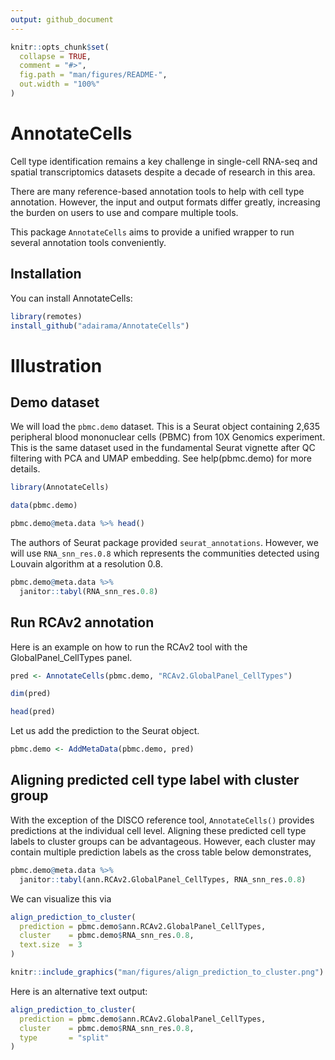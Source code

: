 ```yaml
---
output: github_document
---
```


<!-- README.md is generated from README.Rmd. Please edit that file -->

```r
knitr::opts_chunk$set(
  collapse = TRUE,
  comment = "#>",
  fig.path = "man/figures/README-",
  out.width = "100%"
)
```

# AnnotateCells

<!-- badges: start -->
<!-- badges: end -->

Cell type identification remains a key challenge in single-cell RNA-seq and spatial transcriptomics datasets despite a decade of research in this area.

There are many reference-based annotation tools to help with cell type annotation. However, the input and output formats differ greatly, increasing the burden on users to use and compare multiple tools. 

This package `AnnotateCells` aims to provide a unified wrapper to run several annotation tools conveniently.


## Installation

You can install AnnotateCells:

```r
library(remotes)
install_github("adairama/AnnotateCells")
```

# Illustration

## Demo dataset

We will load the `pbmc.demo` dataset. This is a Seurat object containing 2,635 peripheral blood mononuclear cells (PBMC) from 10X Genomics experiment. This is the same dataset used in the fundamental Seurat vignette after QC filtering with PCA and UMAP embedding. See help(pbmc.demo) for more details.

```r
library(AnnotateCells)

data(pbmc.demo)

pbmc.demo@meta.data %>% head()
```
The authors of Seurat package provided `seurat_annotations`. However, we will use `RNA_snn_res.0.8` which represents the communities detected using Louvain algorithm at a resolution 0.8.

```r
pbmc.demo@meta.data %>% 
  janitor::tabyl(RNA_snn_res.0.8)
```

## Run RCAv2 annotation

Here is an example on how to run the RCAv2 tool with the GlobalPanel_CellTypes panel.

```r
pred <- AnnotateCells(pbmc.demo, "RCAv2.GlobalPanel_CellTypes")

dim(pred)

head(pred)
```

Let us add the prediction to the Seurat object.

```r
pbmc.demo <- AddMetaData(pbmc.demo, pred)
```


## Aligning predicted cell type label with cluster group

With the exception of the DISCO reference tool, `AnnotateCells()` provides predictions at the individual cell level. Aligning these predicted cell type labels to cluster groups can be advantageous.
However, each cluster may contain multiple prediction labels as the cross table below demonstrates, 

```r
pbmc.demo@meta.data %>% 
  janitor::tabyl(ann.RCAv2.GlobalPanel_CellTypes, RNA_snn_res.0.8)
```

We can visualize this via
```r
align_prediction_to_cluster(
  prediction = pbmc.demo$ann.RCAv2.GlobalPanel_CellTypes,
  cluster    = pbmc.demo$RNA_snn_res.0.8,
  text.size  = 3
)
```

```r
knitr::include_graphics("man/figures/align_prediction_to_cluster.png")
```

Here is an alternative text output:

```r
align_prediction_to_cluster(
  prediction = pbmc.demo$ann.RCAv2.GlobalPanel_CellTypes,
  cluster    = pbmc.demo$RNA_snn_res.0.8,
  type       = "split"
)
```
